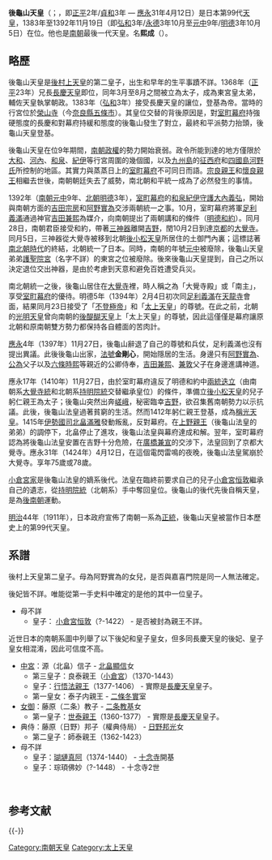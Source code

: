 {{基礎情報 天皇
| 名  =<center>後龜山天皇
| 代数=第99
| 画像=[[File:Emperor_Go-Kameyama.jpg|200px]]
| 説明=後龜山天皇像（大覺寺藏）
| 在位=1383年10月7日-1392年11月19日（{{age in years and days|1383|10|7|1392|11|19|age=no}}）
| 前任=[[長慶天皇|長慶天皇]]
| 繼任=[[後小松天皇|後小松天皇]]
| 時代=[[室町時代|室町時代]]・[[南北朝時代_(日本)|南北朝時代]]
| 年号=[[弘和|弘和]]<br>[[元中|元中]]
| 首都=[[吉野|吉野]]
| 皇居=[[榮山寺行宮|榮山寺行宮]]<br/>[[吉野行宮|吉野行宮]]
| 諱  =熙成
| 幼称=
| 別名=金剛心（法名）<br/>大覺寺殿、大覺寺法皇、小倉法皇
| 印  =
| 出生年=1350年
| 出生地=[[賀名生行宮|賀名生行宮]]
| 逝世年=[[應永|應永]]三十一年四月十二日（1424年5月10日)（74歲）
| 逝世地=[[京都|京都]][[大覺寺|大覺寺]]
| 陵墓=[[嵯峨小倉陵|嵯峨小倉陵]]
| 先代=[[長慶天皇|長慶天皇]]
| 次代=[[後小松天皇|後小松天皇]]
| 子  =[[小倉宮恒敦|小倉宮恒敦]]
| 中宮=（[[北畠信子|北畠信子]]）
| 父親=[[後村上天皇|後村上天皇]]
| 母親=[[阿野實為|阿野實為]]之女（[[嘉喜門院|藤原勝子]]）
|}}
'''後龜山天皇'''（{{jpn|j=後亀山天皇|hg=ごかめやまてんのう|rm=Go-kameyama Tennō}}；{{bd|1350年||1424年|5月10日|catIdx=H後}}，即[[正平_(日本)|正平]]2年/[[貞和|貞和]]3年 — [[應永|應永]]31年4月12日）是日本第99代[[天皇|天皇]]，1383年至1392年11月19日（即[[弘和|弘和]]3年/[[永德|永德]]3年10月至[[元中|元中]]9年/[[明德_(日本)|明德]]3年10月5日）在位。他也是[[南朝_(日本)|南朝]]最後一代天皇。名'''熙成'''（{{jpn|j=熙成|hg=ひろなり|rm=Hironari}}）。

==略歷==
後龜山天皇是[[後村上天皇|後村上天皇]]的第二皇子，出生和早年的生平事蹟不詳。1368年（[[正平_(日本)|正平]]23年）兄長[[長慶天皇|長慶天皇]]即位，同年3月至8月之間被立為太子，成為東宮皇太弟，輔佐天皇執掌朝政。1383年（[[弘和|弘和]]3年）接受長慶天皇的讓位，登基為帝。當時的行宮位於[[榮山寺|榮山寺]]（今[[奈良縣|奈良縣]][[五條市|五條市]]）。其皇位交替的背後原因是，對[[室町幕府|室町幕府]]持強硬態度的長慶和對幕府持緩和態度的後龜山發生了對立，最終和平派勢力抬頭，後龜山天皇登基。

後龜山天皇在位9年期間，[[南朝_(日本)|南朝政權]]的勢力開始衰弱。政令所能到達的地方僅限於[[大和國|大和]]、[[河內國|河內]]、[[和泉國|和泉]]、[[紀伊國|紀伊]]等行宮周圍的幾個國，以及[[九州島|九州島]]的[[征西府|征西府]]和[[四國島|四國島]][[河野氏|河野氏]]所控制的地區。其實力與蒸蒸日上的[[室町幕府|室町幕府]]不可同日而語。[[宗良親王|宗良親王]]和[[懷良親王|懷良親王]]相繼去世後，南朝朝廷失去了威勢，南北朝和平統一成為了必然發生的事情。

1392年（[[南朝_(日本)|南朝]][[元中|元中]]9年、[[北朝_(日本)|北朝]][[明德_(日本)|明德]]3年），[[室町幕府|室町幕府]]的[[和泉國|和泉]][[紀伊國|紀伊]][[守護|守護]][[大內義弘|大內義弘]]，開始與南朝方面的[[吉田宗房|吉田宗房]]和[[阿野實為|阿野實為]]交涉兩朝統一之事。10月，室町幕府將軍[[足利義滿|足利義滿]]通過神官[[吉田兼熙|吉田兼熙]]為媒介，向南朝提出了兩朝講和的條件（[[明德和約|明德和約]]）。同月28日，南朝君臣接受和約，帶著[[三神器|三神器]]離開[[吉野|吉野]]，閏10月2日到達[[京都|京都]]的[[大覺寺|大覺寺]]。同月5日，三神器從大覺寺被移到北朝[[後小松天皇|後小松天皇]]所居住的土御門內裏；這標誌著[[南北朝_(日本)|南北朝時代]]的終結，北朝統一了日本。同時，南朝的年號[[元中|元中]]被廢除，後龜山天皇弟弟[[護聖院宮|護聖院宮]]（名字不詳）的東宮之位被廢除。後來後龜山天皇提到，自己之所以決定退位交出神器，是由於考慮到天意和避免百姓遭受兵災。

南北朝統一之後，後龜山居住在[[大覺寺|大覺寺]]裡，時人稱之為「大覺寺殿」或「南主」，享受[[室町幕府|室町幕府]]的優待。明德5年（1394年）2月4日初次同[[足利義滿|足利義滿]]在[[天龍寺|天龍寺]]會面，結果同月23日接受了「[[不登極帝|不登極帝]]」和「[[太上天皇|太上天皇]]」的尊號。在此之前，北朝的[[光明天皇|光明天皇]]曾向南朝的[[後醍醐天皇|後醍醐天皇]]上「太上天皇」的尊號，因此這僅僅是幕府讓原北朝和原南朝雙方勢力都保持各自體面的苦肉計。

[[應永|應永]]4年（1397年）11月27日，後龜山辭退了自己的尊號和兵仗，足利義滿也沒有提出異議。此後後龜山出家，[[法號|法號]]'''金剛心'''，開始隱居的生活。身邊只有[[阿野實為|阿野實為]]、[[阿野公為|公為]]父子以及[[六條時熙|六條時熙]]等親近的公卿侍奉，[[吉田兼熙|吉田兼熙]]、[[吉田兼敦|兼敦]]父子在身邊進講神道。

應永17年（1410年）11月27日，由於室町幕府違反了明德和約中[[兩統迭立|兩統迭立]]（由南朝系[[大覺寺統|大覺寺統]]和北朝系[[持明院統|持明院統]]交替繼承皇位）的條件，準備立[[後小松天皇|後小松天皇]]的兒子躬仁親王為太子；後龜山突然出奔[[嵯峨|嵯峨]]，秘密臨幸[[吉野|吉野]]，欲召集舊南朝勢力以示抗議。此後，後龜山法皇過著貧窮的生活。然而1412年躬仁親王登基，成為[[稱光天皇|稱光天皇]]。1415年[[伊勢國|伊勢]][[國司|國司]][[北畠滿雅|北畠滿雅]]發動叛亂，反對幕府。在[[上野親王|上野親王]]（後龜山法皇的弟弟）的調停下，北畠停止了進攻，後龜山法皇與幕府達成和解。翌年，室町幕府認為將後龜山法皇安置在吉野十分危險，在[[廣橋兼宣|廣橋兼宣]]的交涉下，法皇回到了京都大覺寺。應永31年（1424年）4月12日，在這個電閃雷鳴的夜晚，後龜山法皇駕崩於大覺寺。享年75歲或78歲。

[[小倉宮|小倉宮家]]是後龜山法皇的嫡系後代。法皇在臨終前要求自己的兒子[[小倉宮恒敦|小倉宮恒敦]]繼承自己的遺志，從[[持明院統|持明院統]]（北朝系）手中奪回皇位。後龜山的後代先後自稱天皇，是為[[後南朝|後南朝]]運動。

[[明治|明治]]44年（1911年），日本政府宣佈了南朝一系為[[正统_(史观)|正統]]，後龜山天皇被當作日本歷史上的第99代天皇。

==系譜==
後村上天皇第二皇子。母為阿野實為的女兒，是否與嘉喜門院是同一人無法確定。

後妃皆不詳。唯能從第一手史料中確定的是他的其中一位皇子。
*母不詳
**皇子： [[小倉宮|小倉宮]][[小倉宮恒敦|恒敦]]（?-1422） - 是否被封為親王不詳。

近世日本的南朝系圖中列舉了以下後妃和皇子皇女，但多同長慶天皇的後妃、皇子皇女相混淆，因此可信度不高。
*[[中宮|中宮]]：源（北畠）信子 - [[北畠顯信|北畠顯信]]女
**第三皇子：良泰親王（[[小倉宮|小倉宮]]）（1370-1443）
**皇子：[[行悟|行悟法親王]]（1377-1406） - 實際是[[長慶天皇|長慶天皇]]皇子。
**第一皇女：泰子内親王 - [[二條冬實|二條冬實]]室
*[[女御|女御]]：藤原（二条）教子 - [[二条教基|二条教基]]女
**第一皇子：[[世泰親王|世泰親王]]（1360-1377） - 實際是[[長慶天皇|長慶天皇]]皇子。
*典侍：藤原（日野）邦子（權典侍局） - [[日野邦光|日野邦光]]女
**第二皇子：師泰親王（1362-1423）
*母不詳
**皇子：[[真阿|瑚璉真阿]]（1374-1440） - [[十念寺_(京都市)|十念寺]]開基
**皇子：琮頊佛妙（?-1448） - 十念寺2世
<br/>
{{日本皇室南北朝}}

== 参考文献 ==
{{Reflist}}

{{-}}
{{日本天皇|南朝:[[長慶天皇|長慶天皇]]|[[後小松天皇|後小松天皇]]}}
{{日本歷代天皇}}

{{Authority control}}

[[Category:南朝天皇|Category:南朝天皇]]
[[Category:太上天皇|Category:太上天皇]]